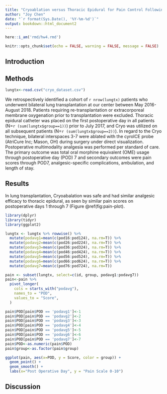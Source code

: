 ```yaml
---
title: "Cryoablation versus Thoracic Epidural for Pain Control Following Bilateral Lung Transplantation"
author: "Joy Chen"
date: "`r format(Sys.Date(), '%Y-%m-%d')`"
output: bookdown::html_document2
---
```


```r
here::i_am('rmd/hw4.rmd')
```

```r
knitr::opts_chunk$set(echo = FALSE, warning = FALSE, message = FALSE)
```
## Introduction

## Methods

```r
lungtx<-read.csv("cryo_dataset.csv")
```
We retrospectively identified a cohort of `r nrow(lungtx)` patients who underwent bilateral lung transplantation at our center between May 2016-August 2018. Patients requiring re-transplantation or extracorporeal membrane oxygenation prior to transplantation were excluded. Thoracic epidural catheter was placed on the first postoperative day in all patients 
(N=`r (sum(lungtx$group==1))`) prior to July 2017, and Cryo was utilized on all subsequent patients (N=`r (sum(lungtx$group==2))`). In regard to the Cryo technique, bilateral interspaces 3-7 were ablated with the cyroICE probe (AtriCure Inc; Mason, OH) during surgery under direct visualization. Postoperative multimodality analgesia was performed per standard of care. The primary outcome was total oral morphine equivalent (OME) usage through postoperative day (POD) 7 and secondary outcomes were pain scores through POD7, analgesic-specific complications, ambulation, and length of stay.

## Results

In lung transplantation, Cryoabalation was safe and had similar analgesic efficacy to thoracic epidural, as seen by similar pain scores on postoperative days 1 through 7 (Figure \@ref(fig:pain-plot).  

```r
library(dplyr)
library(tidyr)
library(ggplot2)

lungtx <- lungtx %>% rowwise() %>% 
  mutate(podavg1=mean(c(pod16:pod124), na.rm=T)) %>%
  mutate(podavg2=mean(c(pod26:pod224), na.rm=T)) %>%
  mutate(podavg3=mean(c(pod36:pod324), na.rm=T)) %>%
  mutate(podavg4=mean(c(pod46:pod424), na.rm=T)) %>%
  mutate(podavg5=mean(c(pod56:pod524), na.rm=T)) %>%
  mutate(podavg6=mean(c(pod66:pod624), na.rm=T)) %>%
  mutate(podavg7=mean(c(pod76:pod724), na.rm=T)) 

pain <- subset(lungtx, select=c(id, group, podavg1:podavg7))
pain<-pain %>%
  pivot_longer(
    cols = starts_with("podavg"),
    names_to = "POD",
    values_to = "Score",
  )

pain$POD[pain$POD == 'podavg1']<-1
pain$POD[pain$POD == 'podavg2']<-2
pain$POD[pain$POD == 'podavg3']<-3
pain$POD[pain$POD == 'podavg4']<-4
pain$POD[pain$POD == 'podavg5']<-5
pain$POD[pain$POD == 'podavg6']<-6
pain$POD[pain$POD == 'podavg7']<-7
pain$POD<-as.numeric(pain$POD)
pain$group<-as.factor(pain$group)
```

```r
ggplot(pain, aes(x=POD, y = Score, color = group)) +
  geom_point() +
  geom_smooth() +
  labs(x="Post Operative Day", y = "Pain Scale 0-10")
```

## Discussion
